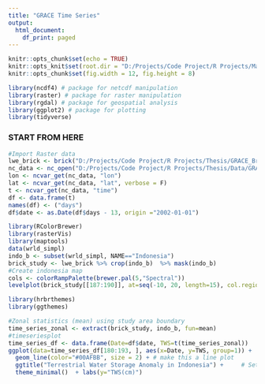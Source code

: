 ```yaml
---
title: "GRACE Time Series"
output:
  html_document:
    df_print: paged
---
```


```r
knitr::opts_chunk$set(echo = TRUE)
knitr::opts_knit$set(root.dir = "D:/Projects/Code Project/R Projects/Masdipta_paper" )
knitr::opts_chunk$set(fig.width = 12, fig.height = 8)

```

```r
library(ncdf4) # package for netcdf manipulation
library(raster) # package for raster manipulation
library(rgdal) # package for geospatial analysis
library(ggplot2) # package for plotting
library(tidyverse)

```


### START FROM HERE ###
```r
#Import Raster data
lwe_brick <- brick("D:/Projects/Code Project/R Projects/Thesis/GRACE_Brick.tif")
nc_data <- nc_open("D:/Projects/Code Project/R Projects/Thesis/Data/GRACE/RL06/latest/CSR_GRACE_GRACE-FO_RL06_Mascons_all-corrections_v02.nc")
lon <- ncvar_get(nc_data, "lon")
lat <- ncvar_get(nc_data, "lat", verbose = F)
t <- ncvar_get(nc_data, "time")
df <- data.frame(t)
names(df) <- ("days")
df$date <- as.Date(df$days - 13, origin ="2002-01-01")
```

```r
library(RColorBrewer)
library(rasterVis)
library(maptools)
data(wrld_simpl)
indo_b <- subset(wrld_simpl, NAME=="Indonesia")
brick_study <- lwe_brick %>% crop(indo_b)  %>% mask(indo_b) 
#Create indonesia map
cols <- colorRampPalette(brewer.pal(5,"Spectral"))
levelplot(brick_study[[187:190]], at=seq(-10, 20, length=15), col.regions=cols, main="TWS in Indonesia", colorkey = list(space ="bottom",height=1, width=1), names.attr=c("September","October", "November", "December"), xlab = list(label = "Longitude", vjust = -.2)) 


```


```r
library(hrbrthemes)
library(ggthemes)

```

```r

#Zonal statistics (mean) using study area boundary
time_series_zonal <- extract(brick_study, indo_b, fun=mean)
#timeseriesplot
time_series_df <- data.frame(Date=df$date, TWS=t(time_series_zonal))
ggplot(data=time_series_df[180:193, ], aes(x=Date, y=TWS, group=1)) +
  geom_line(color="#00AFBB", size = 2) + # make this a line plot
  ggtitle("Terrestrial Water Storage Anomaly in Indonesia") +     # Set title
  theme_minimal()  + labs(y="TWS(cm)")

```
